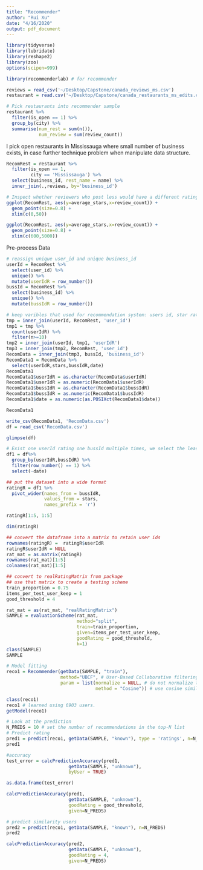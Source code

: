 ```yaml
---
title: "Recommender"
author: "Rui Xu"
date: "4/16/2020"
output: pdf_document
---
```

```r
library(tidyverse)
library(lubridate)
library(reshape2)
library(zoo)
options(scipen=999)

library(recommenderlab) # for recommender

reviews = read_csv('~/Desktop/Capstone/canada_reviews_ms.csv')
restaurant = read.csv('~/Desktop/Capstone/canada_restaurants_ms_edits.csv')
```
```r
# Pick restaurants into recommender sample
restaurant %>%
  filter(is_open == 1) %>%
  group_by(city) %>%
  summarise(num_rest = sum(n()),
            num_review = sum(review_count))
```
I pick open restaurants in Mississauga where small number of business exists, in case further technique problem when manipulate data structure.
```r
RecomRest = restaurant %>%
  filter(is_open == 1,
         city == 'Mississauga') %>%
  select(business_id, rest_name = name) %>%
  inner_join(.,reviews, by='business_id')
```
```r
# Inspect whether reviewers who post less would have a different rating scheme
ggplot(RecomRest, aes(y=average_stars,x=review_count)) +
  geom_point(size=0.8) +
  xlim(c(0,50))
```
```r
ggplot(RecomRest, aes(y=average_stars,x=review_count)) +
  geom_point(size=0.8) +
  xlim(c(600,5000))
```

Pre-process Data
```r
# reassign unique user_id and unique business_id
userId = RecomRest %>%
  select(user_id) %>%
  unique() %>%
  mutate(userIdR = row_number())
bussId = RecomRest %>%
  select(business_id) %>%
  unique() %>%
  mutate(bussIdR = row_number())
```
```r
# keep varibles that used for recommendation system: users id, star rating, business id
tmp = inner_join(userId, RecomRest, 'user_id')
tmp1 = tmp %>%
  count(userIdR) %>%
  filter(n>=10)
tmp2 = inner_join(userId, tmp1, 'userIdR')
tmp3 = inner_join(tmp2, RecomRest, 'user_id')
RecomData = inner_join(tmp3, bussId, 'business_id')
RecomData1 = RecomData %>%
  select(userIdR,stars,bussIdR,date)
RecomData1
RecomData1$userIdR = as.character(RecomData$userIdR)
RecomData1$userIdR = as.numeric(RecomData1$userIdR)
RecomData1$bussIdR = as.character(RecomData1$bussIdR)
RecomData1$bussIdR = as.numeric(RecomData1$bussIdR)
RecomData1$date = as.numeric(as.POSIXct(RecomData1$date))
```


```r
RecomData1
```
```r
write_csv(RecomData1, 'RecomData.csv')
df = read_csv('RecomData.csv')
```
```r
glimpse(df)
```
```r
# Exist one userId rating one bussId multiple times, we select the least date one as final stars.
df1 = df%>%
  group_by(userIdR,bussIdR) %>%
  filter(row_number() == 1) %>%
  select(-date)
```
```r
## put the dataset into a wide format
ratingR = df1 %>%
  pivot_wider(names_from = bussIdR,
              values_from = stars,
              names_prefix = 'r')

ratingR[1:5, 1:5]
```
```r
dim(ratingR)
```
```r
## convert the dataframe into a matrix to retain user ids
rownames(ratingR) =  ratingR$userIdR
ratingR$userIdR = NULL
rat_mat = as.matrix(ratingR)
rownames(rat_mat)[1:5]
colnames(rat_mat)[1:5]
```
```r
## convert to realRatingMatrix from package
## use that matrix to create a testing scheme
train_proportion = 0.75
items_per_test_user_keep = 1
good_threshold = 4

rat_mat = as(rat_mat, "realRatingMatrix")
SAMPLE = evaluationScheme(rat_mat, 
                          method="split", 
                          train=train_proportion, 
                          given=items_per_test_user_keep,
                          goodRating = good_threshold,
                          k=1)
class(SAMPLE)
SAMPLE
```
```r
# Model fitting
reco1 = Recommender(getData(SAMPLE, "train"), 
                    method="UBCF", # User-Based Collaborative filtering - utilizes user similarities
                    param = list(normalize = NULL, # do not normalize the ratings
                                 method = "Cosine")) # use cosine similiarty on the ratings

class(reco1) 
reco1 # learned using 6903 users.
getModel(reco1)
```

```r
# Look at the prediction
N_PREDS = 10 # set the number of recommendations in the top-N list
# Predict rating
pred1 = predict(reco1, getData(SAMPLE, "known"), type = 'ratings', n=N_PREDS)
pred1
```

```r
#accuracy
test_error = calcPredictionAccuracy(pred1, 
                       getData(SAMPLE, "unknown"), 
                       byUser = TRUE)
```
```r
as.data.frame(test_error)
```
```r
calcPredictionAccuracy(pred1, 
                       getData(SAMPLE, "unknown"), 
                       goodRating = good_threshold, 
                       given=N_PREDS)
```

```r
# predict similarity users
pred2 = predict(reco1, getData(SAMPLE, "known"), n=N_PREDS)
pred2
```


```r
calcPredictionAccuracy(pred2, 
                       getData(SAMPLE, "unknown"), 
                       goodRating = 4, 
                       given=N_PREDS)
```

